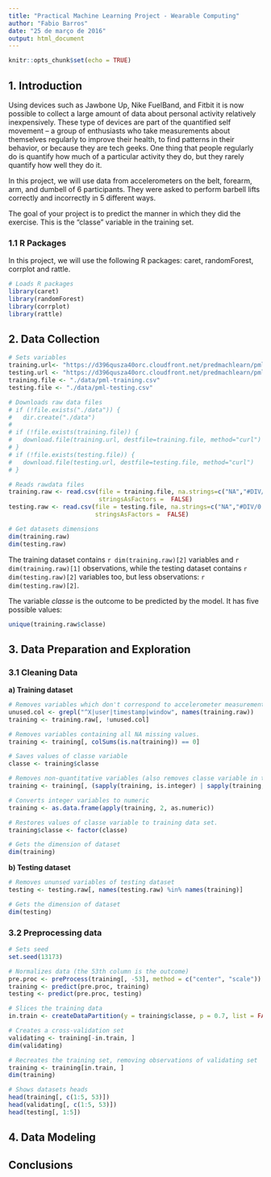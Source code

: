 ```yaml
---
title: "Practical Machine Learning Project - Wearable Computing"
author: "Fabio Barros"
date: "25 de março de 2016"
output: html_document
---
```


```r
knitr::opts_chunk$set(echo = TRUE)
```

## 1. Introduction  

Using devices such as Jawbone Up, Nike FuelBand, and Fitbit it is now possible to collect a large amount of data about personal activity relatively inexpensively. These type of devices are part of the quantified self movement – a group of enthusiasts who take measurements about themselves regularly to improve their health, to find patterns in their behavior, or because they are tech geeks. One thing that people regularly do is quantify how much of a particular activity they do, but they rarely quantify how well they do it. 

In this project, we will use data from accelerometers on the belt, forearm, arm, and dumbell of 6 participants. They were asked to perform barbell lifts correctly and incorrectly in 5 different ways.

The goal of your project is to predict the manner in which they did the exercise. This is the "classe" variable in the training set.

### 1.1 R Packages 

In this project, we will use the following R packages: caret, randomForest, corrplot and rattle.
```r
# Loads R packages
library(caret)
library(randomForest)
library(corrplot)
library(rattle)
```

##  2. Data Collection

```r
# Sets variables
training.url<- "https://d396qusza40orc.cloudfront.net/predmachlearn/pml-training.csv"
testing.url <- "https://d396qusza40orc.cloudfront.net/predmachlearn/pml-testing.csv"
training.file <- "./data/pml-training.csv"
testing.file <- "./data/pml-testing.csv"

# Downloads raw data files
# if (!file.exists("./data")) {
#   dir.create("./data")
# 
# if (!file.exists(training.file)) {
#   download.file(training.url, destfile=training.file, method="curl")
# }
# if (!file.exists(testing.file)) {
#   download.file(testing.url, destfile=testing.file, method="curl")
# }

# Reads rawdata files
training.raw <- read.csv(file = training.file, na.strings=c("NA","#DIV/0!",""), 
                         stringsAsFactors =  FALSE)
testing.raw <- read.csv(file = testing.file, na.strings=c("NA","#DIV/0!",""), 
                        stringsAsFactors =  FALSE)

# Get datasets dimensions
dim(training.raw)
dim(testing.raw)
```

The training dataset contains `r dim(training.raw)[2]` variables and `r dim(training.raw)[1]` observations, while the testing dataset contains `r dim(testing.raw)[2]` variables too, but less observations: `r dim(testing.raw)[2]`.

The variable *classe* is the outcome to be predicted by the model. It has five possible values:

```r
unique(training.raw$classe)
```

## 3. Data Preparation and Exploration 

### 3.1 Cleaning Data

**a) Training dataset**
```r
# Removes variables which don't correspond to accelerometer measurements.
unused.col <- grepl("^X|user|timestamp|window", names(training.raw))
training <- training.raw[, !unused.col]

# Removes variables containing all NA missing values.
training <- training[, colSums(is.na(training)) == 0]

# Saves values of classe variable
classe <- training$classe

# Removes non-quantitative variables (also removes classe variable in training data)
training <- training[, (sapply(training, is.integer) | sapply(training, is.numeric))] 

# Converts integer variables to numeric
training <- as.data.frame(apply(training, 2, as.numeric))

# Restores values of classe variable to training data set.
training$classe <- factor(classe)

# Gets the dimension of dataset
dim(training)
```

**b) Testing dataset**
```r
# Removes ununsed variables of testing dataset
testing <- testing.raw[, names(testing.raw) %in% names(training)]

# Gets the dimension of dataset
dim(testing)
```

### 3.2 Preprocessing data
```r
# Sets seed
set.seed(13173)

# Normalizes data (the 53th column is the outcome)
pre.proc <- preProcess(training[, -53], method = c("center", "scale"))
training <- predict(pre.proc, training)
testing <- predict(pre.proc, testing)

# Slices the training data
in.train <- createDataPartition(y = training$classe, p = 0.7, list = FALSE)

# Creates a cross-validation set
validating <- training[-in.train, ] 
dim(validating)

# Recreates the training set, removing observations of validating set 
training <- training[in.train, ]
dim(training)

# Shows datasets heads
head(training[, c(1:5, 53)])
head(validating[, c(1:5, 53)])
head(testing[, 1:5])
```

## 4. Data Modeling

## Conclusions
